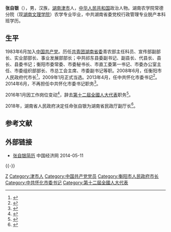 '''张自银'''（{{bd|1962年|12月||catIdx=Z张}}），男，汉族，[[湖南|湖南]][[津市市|津市]]人，[[中华人民共和国|中华人民共和国]]政治人物。湖南农学院常德分院（现[[湖南文理学院|湖南文理学院]]）农学专业毕业，中共湖南省委党校行政管理专业脱产本科班学历。

== 生平 ==
1983年6月加入[[中国共产党|中国共产党]]。历任[[共青团湖南省委|共青团湖南省委]]青农部主任科员、宣传部副部长、实业部部长、事业发展部部长；中共祁东县委副书记、副县长、代县长、县长、县委书记；衡阳市委常委、市委秘书长、市直工委第一书记、市委办公室主任、市委组织部部长、市总工会主席、市委副书记等职。2008年6月，任衡阳市人民政府代市长<ref>{{cite web |url=http://news.idoican.com.cn/hengywb/html/2008-06/03/content_5840913.htm |title=张自银为市人民政府代市长 |accessdate=2011-12-16 |deadurl=yes |archiveurl=https://web.archive.org/web/20140714230411/http://news.idoican.com.cn/hengywb/html/2008-06/03/content_5840913.htm |archivedate=2014-07-14 }}</ref>，2009年1月正式当选。2013年4月，任中共怀化市委书记<ref>{{cite web|accessdate=2014-06-10|url=http://district.ce.cn/newarea/sddy/201304/01/t20130401_24253203.shtml|title=张自银任怀化市委书记 李亿龙调任衡阳市委书记|publisher=中国经济网|archive-date=2016-03-04|archive-url=https://web.archive.org/web/20160304195949/http://district.ce.cn/newarea/sddy/201304/01/t20130401_24253203.shtml|dead-url=no}}</ref>。2014年6月，不再担任中共怀化市委书记职务<ref>{{cite web|accessdate=2016-05-27|url=http://leaders.people.com.cn/n/2014/0612/c58278-25137550.html|title=彭国甫任湖南怀化市委书记 张自银不再担任|publisher=人民网|archive-date=2017-01-12|archive-url=https://web.archive.org/web/20170112040159/http://leaders.people.com.cn/n/2014/0612/c58278-25137550.html|dead-url=yes}}</ref>。

2016年1月因工作岗位变动<ref>{{cite news|title=第十二届全国人民代表大会常务委员会代表资格审查委员会关于个别代表的代表资格的报告（2016年2月26日第十二届全国人民代表大会常务委员会第十九次会议通过）|url=http://www.npc.gov.cn/wxzl/gongbao/2016-06/03/content_1993633.htm|accessdate=2016-07-25|newspaper=中国人大网|archive-date=2016-08-28|archive-url=https://web.archive.org/web/20160828185757/http://www.npc.gov.cn/wxzl/gongbao/2016-06/03/content_1993633.htm|dead-url=no}}</ref>，辞去[[第十二屆全國人大代表|第十二屆全國人大代表]]职务<ref>{{cite web|accessdate=2016-05-27|url=http://news.ifeng.com/a/20160226/47604826_0.shtml|title=这些人的全国人大代表资格终止了|publisher=凤凰网|archive-date=2017-01-12|archive-url=https://web.archive.org/web/20170112154105/http://news.ifeng.com/a/20160226/47604826_0.shtml|dead-url=no}}</ref>。

2018年，湖南省人民政府决定任命张自银为湖南省民政厅副厅长<ref>{{cite web|accessdate=2018-12-10|url=http://mzt.hunan.gov.cn/xxgk/jgzn/jgld/201812/t20181210_5232274.html|title=张自银|publisher=湖南省民政厅|archive-date=2019-07-16|archive-url=https://web.archive.org/web/20190716133550/http://mzt.hunan.gov.cn/xxgk/jgzn/jgld/201812/t20181210_5232274.html|dead-url=no}}</ref>。

== 参考文献 ==
{{reflist}}

== 外部链接 ==
* [http://district.ce.cn/newarea/sddy/201304/01/t20130401_24253203.shtml 张自银简历] {{Wayback|url=http://district.ce.cn/newarea/sddy/201304/01/t20130401_24253203.shtml |date=20160304195949 }} 中国经济网 2014-05-11

{{-}}
{{start box}}
{{s-ppo|cpc}}
{{s-before|[[李亿龙|李亿龙]]}}
{{s-title|[[中国共产党怀化市委员会|中国共产党怀化市委员会]]书记|2013年4月－2014年6月}} 
{{s-after|[[彭国甫|彭国甫]]}}
{{s-before|[[彭崇谷|彭崇谷]]}}
{{s-title|[[中国共产党衡阳市委员会|中国共产党衡阳市委员会]]组织部部长|2003年4月－2006年9月}} 
{{s-after|[[曾仁忠|曾仁忠]]}}
{{s-before|[[陈林泉|陈林泉]]}}
{{s-title|[[中国共产党衡阳市委员会|中国共产党衡阳市委员会]]秘书长|2000年9月－2003年5月}} 
{{s-after|？}}
{{s-before|[[胡必胜|胡必胜]]}}
{{s-title|[[中国共产党祁东县委员会|中国共产党祁东县委员会]]书记|1997年8月－2000年9月}} 
{{s-after|[[戴廷用|戴廷用]]}}
{{s-gov|prc}}
{{s-before|[[彭崇谷|彭崇谷]]}}
{{s-title|[[衡阳市人民政府|衡阳市人民政府]]市长|2008年6月－2013年4月}} 
{{s-after|[[周海兵|周海兵]]}}
{{s-before|[[周绪和|周绪和]]}}
{{s-title|[[祁东县人民政府|祁东县人民政府]]县长|1996年10月－1997年8月}} 
{{s-after|[[戴廷用|戴廷用]]}}
{{end box}}

{{Authority control}}
{{DEFAULTSORT:Zhang张}}
[[Category:张姓|Z]]
[[Category:津市人|Category:津市人]]
[[Category:中国共产党党员|Category:中国共产党党员]]
[[Category:衡阳市人民政府市长|Category:衡阳市人民政府市长]]
[[Category:中共怀化市委书记|Category:中共怀化市委书记]]
[[Category:第十二屆全國人大代表|Category:第十二屆全國人大代表]]